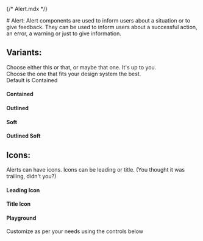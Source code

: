 {/* Alert.mdx */}

<Meta of={AlertStories} name="Docs" />
# Alert:
Alert components are used to inform users about a situation or to give feedback. They can be used to inform users about a
successful action, an error, a warning or just to give information.

## Variants:
Choose either this or that, or maybe that one. It's up to you.\
Choose the one that fits your design system the best.\
Default is Contained

#### Contained
<Canvas of={AlertStories.Contained}/>

#### Outlined
<Canvas of={AlertStories.Outlined}/>

#### Soft
<Canvas of={AlertStories.Soft}/>

#### Outlined Soft
<Canvas of={AlertStories.OutlinedSoft}/>

## Icons:
Alerts can have icons. Icons can be leading or title. (You thought it was trailing, didn't you?)

#### Leading Icon
<Canvas of={AlertStories.LeadingIcon}/>

#### Title Icon
<Canvas of={AlertStories.TitleIcon}/>

#### Playground
Customize as per your needs using the controls below
<Canvas of={AlertStories.Playground}/>
<Controls of={AlertStories.Playground}/>